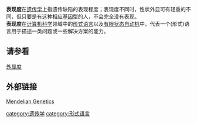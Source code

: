 '''表现度'''在[[遗传学|遗传学]]上指遗传缺陷的表现程度；表现度不同时，性状外显可有轻重的不同，但只要是有这种相应[[基因|基因]]型的人，不会完全没有表现。<br>

'''表现度'''在[[计算机科学|计算机科学]]领域中的[[形式语言|形式语言]]以及[[有限状态自动机|有限状态自动机]]中，代表一个(形式)语言用于描述一类问题或一些解决方案的能力。

==请参看==
[[外显度|外显度]]

==外部链接==
[https://web.archive.org/web/20051210180117/http://www.ndsu.nodak.edu/instruct/mcclean/plsc431/mendel/mendel8.htm Mendelian Genetics]

[[category:遗传学|category:遗传学]]
[[category:形式语言|category:形式语言]]